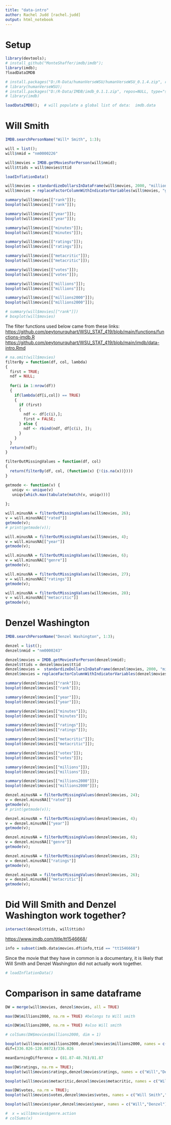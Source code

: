 ```yaml
---
title: "data-intro"
author: Rachel Judd [rachel.judd]
output: html_notebook
---
```

# Setup
```r
library(devtools);
# install_github("MonteShaffer/imdb/imdb");
library(imdb);
?loadDataIMDB
```

```r
# install.packages("D:/R-Data/humanVerseWSU/humanVerseWSU_0.1.4.zip", repos = NULL, type = "source");
# library(humanVerseWSU);
# install.packages("D:/R-Data/IMDB/imdb_0.1.1.zip", repos=NULL, type="source");
# library(imdb)
```

```r
loadDataIMDB();  # will populate a global list of data:  imdb.data
```


# Will Smith
```r
IMDB.searchPersonName("Will* Smith", 1:3);
```

```r
will = list();
will$nmid = "nm0000226"
```

```r
will$movies = IMDB.getMoviesForPerson(will$nmid);
will$ttids = will$movies$ttid

```

```r
loadInflationData()
```

```r
will$movies = standardizeDollarsInDataFrame(will$movies, 2000, "millions", "year","millions2000")
will$movies = replaceFactorColumnWithIndicatorVariables(will$movies, "genre", use.boolean = FALSE)
```

```r
summary(will$movies[["rank"]]);
boxplot(will$movies[["rank"]]);
```

```r
summary(will$movies[["year"]]);
boxplot(will$movies[["year"]]);
```

```r

summary(will$movies[["minutes"]]);
boxplot(will$movies[["minutes"]]);
```

```r
summary(will$movies[["ratings"]]);
boxplot(will$movies[["ratings"]]);
```

```r
summary(will$movies[["metacritic"]]);
boxplot(will$movies[["metacritic"]]);
```

```r
summary(will$movies[["votes"]]);
boxplot(will$movies[["votes"]]);
```

```r
summary(will$movies[["millions"]]);
boxplot(will$movies[["millions"]]);
```

```r
summary(will$movies[["millions2000"]]);
boxplot(will$movies[["millions2000"]]);

# summary(will$movies[["rank"]])
# boxplot(will$movies)
```
The filter functions used below came from these links:
<https://github.com/peytonurquhart/WSU_STAT_419/blob/main/functions/functions-imdb.R>
<https://github.com/peytonurquhart/WSU_STAT_419/blob/main/imdb/data-intro.Rmd>
```r
# na.omit(will$movies)
filterBy = function(df, col, lambda)
{
  first = TRUE;
  ndf = NULL;
  
  for(i in 1:nrow(df))
  {
    if(lambda(df[i,col]) == TRUE)
    {
      if (first)
      {
        ndf <- df[c(i),];
        first = FALSE;
      } else {
        ndf <- rbind(ndf, df[c(i), ]);
      }
    }
  }
  return(ndf);
}

filterOutMissingValues = function(df, col)
{
  return(filterBy(df, col, (function(x) {!(is.na(x))})))
}

getmode <- function(v) {
   uniqv <- unique(v)
   uniqv[which.max(tabulate(match(v, uniqv)))]
   
};
```

```r

will.minusNA = filterOutMissingValues(will$movies, 26);
v = will.minusNA[["rated"]]
getmode(v);
# print(getmode(v));
```
```r
will.minusNA = filterOutMissingValues(will$movies, 4);
v = will.minusNA[["year"]]
getmode(v);
```
```r
will.minusNA = filterOutMissingValues(will$movies, 6);
v = will.minusNA[["genre"]]
getmode(v);
```
```r
will.minusNA = filterOutMissingValues(will$movies, 27);
v = will.minusNA[["ratings"]]
getmode(v);
```
```r
will.minusNA = filterOutMissingValues(will$movies, 28);
v = will.minusNA[["metacritic"]]
getmode(v);
```


# Denzel Washington
```r
IMDB.searchPersonName("Denzel Washington", 1:3);
```

```r

denzel = list();
denzel$nmid = "nm0000243"

denzel$movies = IMDB.getMoviesForPerson(denzel$nmid);
denzel$ttids = denzel$movies$ttid
denzel$movies =  standardizeDollarsInDataFrame(denzel$movies, 2000, "millions", "year","millions2000")
denzel$movies = replaceFactorColumnWithIndicatorVariables(denzel$movies, "genre", use.boolean = FALSE)
```

```r
summary(denzel$movies[["rank"]]);
boxplot(denzel$movies[["rank"]]);
```

```r
summary(denzel$movies[["year"]]);
boxplot(denzel$movies[["year"]]);
```

```r

summary(denzel$movies[["minutes"]]);
boxplot(denzel$movies[["minutes"]]);
```

```r
summary(denzel$movies[["ratings"]]);
boxplot(denzel$movies[["ratings"]]);
```

```r
summary(denzel$movies[["metacritic"]]);
boxplot(denzel$movies[["metacritic"]]);
```

```r
summary(denzel$movies[["votes"]]);
boxplot(denzel$movies[["votes"]]);
```

```r
summary(denzel$movies[["millions"]]);
boxplot(denzel$movies[["millions"]]);
```

```r
summary(denzel$movies[["millions2000"]]);
boxplot(denzel$movies[["millions2000"]]);
```

```r

denzel.minusNA = filterOutMissingValues(denzel$movies, 24);
v = denzel.minusNA[["rated"]]
getmode(v);
# print(getmode(v));
```

```r
denzel.minusNA = filterOutMissingValues(denzel$movies, 4);
v = denzel.minusNA[["year"]]
getmode(v);
```

```r
denzel.minusNA = filterOutMissingValues(denzel$movies, 6);
v = denzel.minusNA[["genre"]]
getmode(v);
```

```r
denzel.minusNA = filterOutMissingValues(denzel$movies, 25);
v = denzel.minusNA[["ratings"]]
getmode(v);
```

```r
denzel.minusNA = filterOutMissingValues(denzel$movies, 26);
v = denzel.minusNA[["metacritic"]]
getmode(v);
```

# Did Will Smith and Denzel Washington work together?
```r
intersect(denzel$ttids, will$ttids)
```
<https://www.imdb.com/title/tt1546668/>
```r
info = subset(imdb.data$movies.df$info,ttid == "tt1546668")
```
Since the movie that they have in common is a documentary, it is likely that Will Smith and Denzel Washington did not actually work together. 

```r
# loadInflationData()
```

# Comparison in same dataframe
```r
DW = merge(will$movies, denzel$movies, all = TRUE)
```

```r
max(DW$millions2000, na.rm = TRUE) #belongs to Will smith
```
```r
min(DW$millions2000, na.rm = TRUE) #also Will smith
```
```r
# colSums(DW$movies$millions2000, dim = 1)

boxplot(will$movies$millions2000,denzel$movies$millions2000, names = c("Will Smith","Denzel Washington"), ylab = "Standardized Millions");
dif=(336.026-120.0872)/336.026
```
```r
meanEarningDifference = (81.87-48.76)/81.87
```

```r
max(DW$ratings, na.rm = TRUE);
boxplot(will$movies$ratings,denzel$movies$ratings, names = c("Will","Denzel"), ylab = "Ratings") #Will has lowest rating (2.3 in 2006), also the highest at 8.6 in 2003
```

```r
boxplot(will$movies$metacritic,denzel$movies$metacritic, names = c("Will","Denzel"), ylab = "Metacritic")
```
```r
max(DW$votes, na.rm = TRUE);
boxplot(will$movies$votes,denzel$movies$votes, names = c("Will Smith","Denzel Washington"), ylab = "Votes") #will got highest and lowest votes. Lowest year was 2005, highest 2007.
```

```r
boxplot(will$movies$year,denzel$movies$year, names = c("Will","Denzel"), ylab = "Year") #will got his money in a shorter amount of time
```
```r
#  x = will$movies$genre.action
# colSums(x)
```


